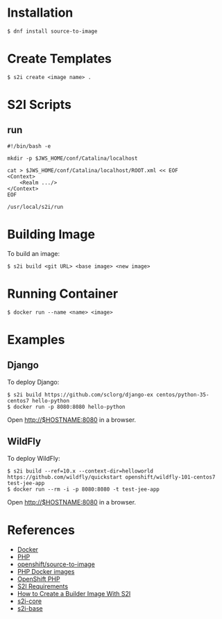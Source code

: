 = Installation =

<pre>
$ dnf install source-to-image
</pre>

= Create Templates =

<pre>
$ s2i create <image name> .
</pre>

= S2I Scripts =

== run ==

<pre>
#!/bin/bash -e

mkdir -p $JWS_HOME/conf/Catalina/localhost

cat > $JWS_HOME/conf/Catalina/localhost/ROOT.xml << EOF
<Context>
    <Realm .../>
</Context>
EOF

/usr/local/s2i/run
</pre>

= Building Image =

To build an image:

<pre>
$ s2i build <git URL> <base image> <new image>
</pre>

= Running Container =

<pre>
$ docker run --name <name> <image>
</pre>

= Examples =

== Django ==

To deploy Django:

<pre>
$ s2i build https://github.com/sclorg/django-ex centos/python-35-centos7 hello-python
$ docker run -p 8080:8080 hello-python
</pre>

Open http://$HOSTNAME:8080 in a browser.

== WildFly ==

To deploy WildFly:

<pre>
$ s2i build --ref=10.x --context-dir=helloworld https://github.com/wildfly/quickstart openshift/wildfly-101-centos7 test-jee-app
$ docker run --rm -i -p 8080:8080 -t test-jee-app
</pre>

Open http://$HOSTNAME:8080 in a browser.

= References =

* [[Docker]]
* [[PHP]]
* [https://github.com/openshift/source-to-image openshift/source-to-image]
* [https://github.com/sclorg/s2i-php-container PHP Docker images]
* [https://docs.openshift.org/latest/using_images/s2i_images/php.html OpenShift PHP]
* [https://docs.openshift.org/latest/creating_images/s2i.html S2I Requirements]
* [https://dzone.com/articles/how-to-create-a-builder-image-with-s2i How to Create a Builder Image With S2I]
* [https://src.fedoraproject.org/container/s2i-core/ s2i-core]
* [https://src.fedoraproject.org/container/s2i-base/ s2i-base]